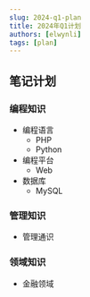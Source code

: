```yaml
---
slug: 2024-q1-plan
title: 2024年Q1计划
authors: [elwynli]
tags: [plan]
---
```


## 笔记计划

### 编程知识

- 编程语言
  - PHP
  - Python
- 编程平台
  - Web
- 数据库
  - MySQL

### 管理知识

- 管理通识

### 领域知识

- 金融领域